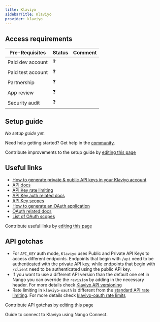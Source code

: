 ```yaml
---
title: Klaviyo
sidebarTitle: Klaviyo
provider: klaviyo
---
```




<Overview />
<PreBuiltTooling />
<PreBuiltUseCases />

## Access requirements
| Pre-Requisites | Status | Comment|
| - | - | - |
| Paid dev account | ❓ |  |
| Paid test account | ❓ |  |
| Partnership | ❓ | |
| App review | ❓ |  |
| Security audit | ❓ | |


## Setup guide

_No setup guide yet._

<Tip>Need help getting started? Get help in the [community](https://nango.dev/slack).</Tip>

<Note>Contribute improvements to the setup guide by [editing this page](https://github.com/nangohq/nango/tree/master/docs-v2/integrations/all/klaviyo.mdx)</Note>


## Useful links

-   [How to generate private & public API keys in your Klaviyo account](https://developers.klaviyo.com/en/docs/authenticate_)
-   [API docs](https://developers.klaviyo.com/en/reference)
-   [API Key rate limiting](https://developers.klaviyo.com/en/docs/rate_limits_and_error_handling)
-   [API Key auth related docs](https://developers.klaviyo.com/en/docs/authenticate_)
-   [API Key scopes](https://developers.klaviyo.com/en/reference/api_overview#api-key-scopes)
-   [How to generate an OAuth application](https://developers.klaviyo.com/en/docs/set_up_oauth#create-an-oauth-integration-in-klaviyo)
-   [OAuth related docs](https://developers.klaviyo.com/en/docs/set_up_oauth#oauth-authorization-code-flow)
-   [List of OAuth scopes](https://developers.klaviyo.com/en/docs/retrieve_api_credentials#scopes)

<Note>Contribute useful links by [editing this page](https://github.com/nangohq/nango/tree/master/docs-v2/integrations/all/klaviyo.mdx)</Note>

## API gotchas

- For `API_KEY` auth mode, `Klaviyo` uses Public and Private API Keys to access different endpoints. Endpoints that begin with `/api` need to be authenticated with the private API key, while endpoints that begin with `/client` need to be authenticated using the public API key.
- If you want to use a different API version than the default one set in Nango you can override the `revision` by adding in the necessary header. For more details check [Klaviyo API versioning](https://developers.klaviyo.com/en/docs/api_versioning_and_deprecation_policy#api-versioning)
- Rate limiting in `klaviyo-oauth` is different from the [standard API rate limiting](https://developers.klaviyo.com/en/docs/rate_limits_and_error_handling). For more details check [klaviyo-oauth rate limits](https://developers.klaviyo.com/en/docs/set_up_oauth#rate-limits)

<Note>Contribute API gotchas by [editing this page](https://github.com/nangohq/nango/tree/master/docs-v2/integrations/all/klaviyo.mdx)</Note>

<Card title="Connect to Klaviyo" icon="link" href="/integrations/all/klaviyo/connect" horizontal>
  Guide to connect to Klaviyo using Nango Connect.
</Card>
